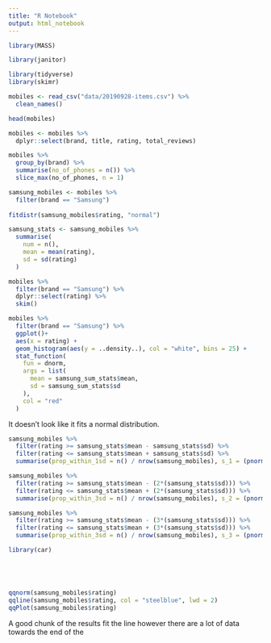```yaml
---
title: "R Notebook"
output: html_notebook
---
```

```r
library(MASS)

library(janitor)

library(tidyverse)
library(skimr)

mobiles <- read_csv("data/20190928-items.csv") %>% 
  clean_names()

head(mobiles)
```

```r
mobiles <- mobiles %>% 
  dplyr::select(brand, title, rating, total_reviews)
```

```r
mobiles %>% 
  group_by(brand) %>% 
  summarise(no_of_phones = n()) %>% 
  slice_max(no_of_phones, n = 1)
```
```r

samsung_mobiles <- mobiles %>% 
  filter(brand == "Samsung")
  
fitdistr(samsung_mobiles$rating, "normal")
```

```r
samsung_stats <- samsung_mobiles %>% 
  summarise(
    num = n(),
    mean = mean(rating),
    sd = sd(rating)
  )


```
```r
mobiles %>%
  filter(brand == "Samsung") %>% 
  dplyr::select(rating) %>% 
  skim()
```

```r
mobiles %>% 
  filter(brand == "Samsung") %>% 
  ggplot()+
  aes(x = rating) + 
  geom_histogram(aes(y = ..density..), col = "white", bins = 25) +
  stat_function(
    fun = dnorm, 
    args = list(
      mean = samsung_sum_stats$mean, 
      sd = samsung_sum_stats$sd
    ),
    col = "red"
  )
```
It doesn't look like it fits a normal distribution.


```r
samsung_mobiles %>%
  filter(rating >= samsung_stats$mean - samsung_stats$sd) %>%
  filter(rating <= samsung_stats$mean + samsung_stats$sd) %>%
  summarise(prop_within_1sd = n() / nrow(samsung_mobiles), s_1 = (pnorm(q = 1) - pnorm(q = -1)))
```
```r
samsung_mobiles %>%
  filter(rating >= samsung_stats$mean - (2*(samsung_stats$sd))) %>%
  filter(rating <= samsung_stats$mean + (2*(samsung_stats$sd))) %>%
  summarise(prop_within_3sd = n() / nrow(samsung_mobiles), s_2 = (pnorm(q = 2) - pnorm(q = -2)))
```

```r
samsung_mobiles %>%
  filter(rating >= samsung_stats$mean - (3*(samsung_stats$sd))) %>%
  filter(rating <= samsung_stats$mean + (3*(samsung_stats$sd))) %>%
  summarise(prop_within_3sd = n() / nrow(samsung_mobiles), s_3 = (pnorm(q = 3) - pnorm(q = -3)))
```

```r
library(car)





qqnorm(samsung_mobiles$rating)
qqline(samsung_mobiles$rating, col = "steelblue", lwd = 2)
qqPlot(samsung_mobiles$rating)

```

A good chunk of the results fit the line however there are a lot of data towards the end of the 